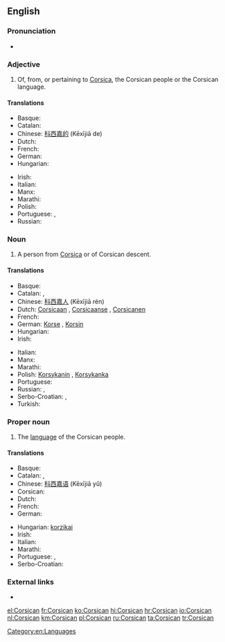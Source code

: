 ==English==
{{interwiktionary|code=co}}
{{wikipedia}}

===Pronunciation===
* {{audio|en-us-Corsican.ogg|Audio (US)}}

===Adjective===
{{en-adj|-}}

# Of, from, or pertaining to [[Corsica]], the Corsican people or the Corsican language.

====Translations====
{{trans-top|of, from, or pertaining to Corsica}}
* Basque: {{t-|eu|korsikar}}
* Catalan: {{t+|ca|cors}}
* Chinese: [[科西嘉的]] (Kēxījiā de)
* Dutch: {{t+|nl|Corsicaans}}
* French: {{t+|fr|corse}}
* German: {{t-|de|korsisch}}
* Hungarian: {{t+|hu|korzikai}}
{{trans-mid}}
* Irish: {{t-|ga|Corsacach}}
* Italian: {{t+|it|corso}}
* Manx: {{t-|gv|Corsickagh}}
* Marathi: {{t-|mr|कॉर्सिकन|tr=kǒrsikana|sc=Deva}}
* Polish: {{t+|pl|korsykański|m}}
* Portuguese: {{t+|pt|córsico|m}}, {{t+|pt|corso|m}}
* Russian: {{t+|ru|корсиканский|sc=Cyrl}}
{{trans-bottom}}

===Noun===
{{en-noun}}

# A person from [[Corsica]] or of Corsican descent.

====Translations====
{{trans-top|person from Corsica or of Corsican descent}}
* Basque: {{t-|eu|korsikar}}
* Catalan: {{t+|ca|cors|m}}, {{t-|ca|corsa|f}}
* Chinese: [[科西嘉人]] (Kēxījiā rén)
* Dutch: [[Corsicaan]] {{m}}, [[Corsicaanse]] {{f}}, [[Corsicanen]] {{p}}
* French: {{t+|fr|Corse|m|f}}
* German: [[Korse]] {{m}}, [[Korsin]] {{f}}
* Hungarian: {{t+|hu|korzikai}}
* Irish: {{t-|ga|Corsacach|m}}
{{trans-mid}}
* Italian: {{t+|it|corso}}
* Manx: {{t-|gv|Corsickagh|m}}
* Marathi: {{t-|mr|कॉर्सिकन|tr=kǒrsikana|sc=Deva}}
* Polish: [[Korsykanin]] {{m}}, [[Korsykanka]] {{f}}
* Portuguese: {{t+|pt|córsico|m}}
* Russian: {{t+|ru|корсиканец|m|sc=Cyrl}},  {{t+|ru|корсиканка|f|sc=Cyrl}}
* Serbo-Croatian: {{t-|sh|Korzikanac|m}}, {{t-|sh|Korzikanka|f}}
* Turkish: {{t-|tr|Korsikalı}}
{{trans-bottom}}

===Proper noun===
{{en-proper noun}}

# The [[language]] of the Corsican people.

====Translations====
{{trans-top|language}}
* Basque: {{t+|eu|korsikera}}
* Catalan: {{t+|ca|cors|m}}, {{t-|ca|corsa|f}}
* Chinese: [[科西嘉语]] (Kēxījiā yǔ)
* Corsican: {{t-|co|Corsu}}
* Dutch: {{t+|nl|Corsicaans|n}}
* French: {{t+|fr|corse|m}}
* German: {{t+|de|Korsisch|n}}
{{trans-mid}}
* Hungarian: [[korzikai]]
* Irish: {{t-|ga|Corsaicis|f}}
* Italian: {{t+|it|corso}}
* Marathi: {{t-|mr|कॉर्सिकन|f|tr=kǒrsikana|sc=Deva}}
* Portuguese: {{t+|pt|córsico|m}}, {{t+|pt|corso|m}}
* Serbo-Croatian: {{t-|sh|korzički}}
{{trans-bottom}}

===External links===
* {{ISO 639|link=Ethnologue|1code=co|code=cos}}

[[Category:en:Languages]]

[[el:Corsican]]
[[fr:Corsican]]
[[ko:Corsican]]
[[hi:Corsican]]
[[hr:Corsican]]
[[io:Corsican]]
[[nl:Corsican]]
[[km:Corsican]]
[[pl:Corsican]]
[[ru:Corsican]]
[[ta:Corsican]]
[[tr:Corsican]]